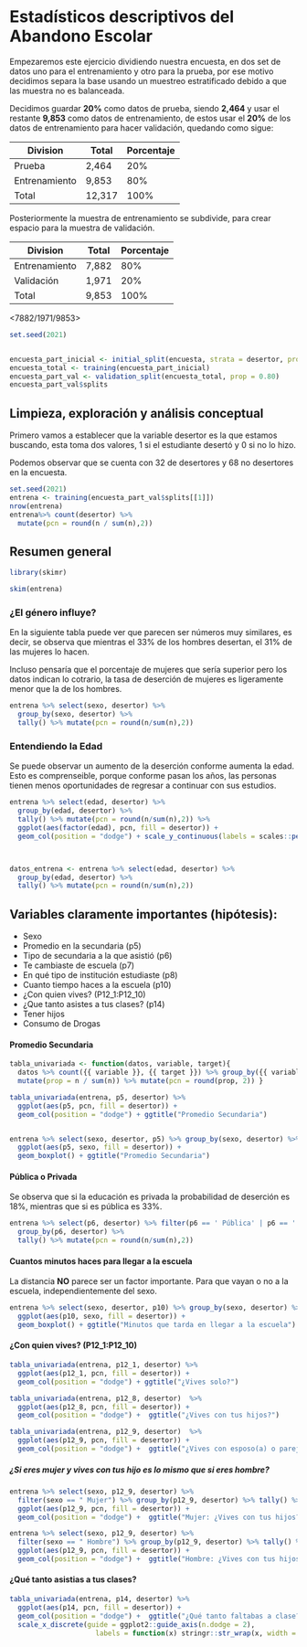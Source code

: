 # Estadísticos descriptivos del Abandono Escolar

Empezaremos este ejercicio dividiendo nuestra encuesta, en dos set de datos uno para el entrenamiento y otro para la prueba, por ese motivo decidimos separa la base usando un muestreo estratificado debido a que las muestra no es balanceada.

Decidimos guardar **20%** como datos de prueba, siendo **2,464** y usar el restante **9,853** como datos de entrenamiento, de estos usar el **20%** de los datos de entrenamiento para hacer validación, quedando como sigue:

|Division|Total|Porcentaje|
|---|---|---|
|Prueba|2,464|20%|
|Entrenamiento|9,853|80%|
|Total|12,317|100%|

Posteriormente la muestra de entrenamiento se subdivide, para crear espacio para la muestra de validación.

|Division|Total|Porcentaje|
|---|---|---|
|Entrenamiento|7,882|80%|
|Validación |1,971|20%|
|Total |9,853|100%|
<7882/1971/9853>


```r
set.seed(2021)


encuesta_part_inicial <- initial_split(encuesta, strata = desertor, prop = 0.80)
encuesta_total <- training(encuesta_part_inicial)
encuesta_part_val <- validation_split(encuesta_total, prop = 0.80)
encuesta_part_val$splits


```

## Limpieza, exploración y análisis conceptual

Primero vamos a establecer que la variable desertor es la que estamos buscando, esta toma dos valores, 1 si el estudiante desertó y 0 si no lo hizo.

Podemos observar que se cuenta con $32%$ de desertores y $68%$ no desertores en la encuesta.
 

```r
set.seed(2021)
entrena <- training(encuesta_part_val$splits[[1]])
nrow(entrena)
entrena%>% count(desertor) %>%
  mutate(pcn = round(n / sum(n),2))
```

## Resumen general

```r
library(skimr)

skim(entrena)

```

### ¿El género influye?

En la siguiente tabla puede ver que parecen ser números muy similares, es decir, se observa que mientras el 33% de los hombres desertan, el 31% de las mujeres lo hacen.

Incluso pensaría que el porcentaje de mujeres que sería superior pero los datos indican lo cotrario, la tasa de deserción de mujeres es ligeramente menor que la de los hombres.

```r
entrena %>% select(sexo, desertor) %>% 
  group_by(sexo, desertor) %>% 
  tally() %>% mutate(pcn = round(n/sum(n),2))

```


### Entendiendo la Edad

Se puede observar un aumento de la deserción conforme aumenta la edad. Esto es comprenseible, porque conforme pasan los años, las personas tienen menos oportunidades de regresar a continuar con sus estudios.

```r
entrena %>% select(edad, desertor) %>% 
  group_by(edad, desertor) %>% 
  tally() %>% mutate(pcn = round(n/sum(n),2)) %>%
  ggplot(aes(factor(edad), pcn, fill = desertor)) + 
  geom_col(position = "dodge") + scale_y_continuous(labels = scales::percent_format())



datos_entrena <- entrena %>% select(edad, desertor) %>% 
  group_by(edad, desertor) %>% 
  tally() %>% mutate(pcn = round(n/sum(n),2)) 


```

##  Variables claramente importantes (hipótesis):


- Sexo 
- Promedio en la secundaria (p5)
- Tipo de secundaria a la que asistió (p6)
- Te cambiaste de escuela (p7)
- En qué tipo de institución estudiaste (p8)
- Cuanto tiempo haces a la escuela (p10)
- ¿Con quien vives? (P12_1:P12_10)
- ¿Que tanto asistes a tus clases? (p14)
- Tener hijos
- Consumo de Drogas

#### Promedio Secundaria

```r
tabla_univariada <- function(datos, variable, target){
  datos %>% count({{ variable }}, {{ target }}) %>% group_by({{ variable }}) %>% 
  mutate(prop = n / sum(n)) %>% mutate(pcn = round(prop, 2)) }

tabla_univariada(entrena, p5, desertor) %>%
  ggplot(aes(p5, pcn, fill = desertor)) + 
  geom_col(position = "dodge") + ggtitle("Promedio Secundaria")


entrena %>% select(sexo, desertor, p5) %>% group_by(sexo, desertor) %>%
  ggplot(aes(p5, sexo, fill = desertor)) + 
  geom_boxplot() + ggtitle("Promedio Secundaria")
```
#### Pública o Privada
Se observa que si la educación es privada la probabilidad de deserción es $18\%$, mientras que si es pública es $33\%$.

```r

entrena %>% select(p6, desertor) %>% filter(p6 == ' Pública' | p6 == ' Privada') %>%
  group_by(p6, desertor) %>% 
  tally() %>% mutate(pcn = round(n/sum(n),2))
```

#### Cuantos minutos haces para llegar a la escuela

La distancia **NO** parece ser un factor importante. Para que vayan o no a la escuela, independientemente del sexo.

```r
entrena %>% select(sexo, desertor, p10) %>% group_by(sexo, desertor) %>%
  ggplot(aes(p10, sexo, fill = desertor)) + 
  geom_boxplot() + ggtitle("Minutos que tarda en llegar a la escuela")
```

#### ¿Con quien vives? (P12_1:P12_10)

```r
tabla_univariada(entrena, p12_1, desertor) %>%
  ggplot(aes(p12_1, pcn, fill = desertor)) + 
  geom_col(position = "dodge") + ggtitle("¿Vives solo?")

```

```r

tabla_univariada(entrena, p12_8, desertor)  %>%
  ggplot(aes(p12_8, pcn, fill = desertor)) + 
  geom_col(position = "dodge") +  ggtitle("¿Vives con tus hijos?")

tabla_univariada(entrena, p12_9, desertor)  %>%
  ggplot(aes(p12_9, pcn, fill = desertor)) + 
  geom_col(position = "dodge") +  ggtitle("¿Vives con esposo(a) o pareja?")
```
##### ¿Si eres mujer y vives con tus hijo es lo mismo que si eres hombre?

```r
entrena %>% select(sexo, p12_9, desertor) %>% 
  filter(sexo == " Mujer") %>% group_by(p12_9, desertor) %>% tally() %>% mutate(pcn = round(n/sum(n),2)) %>%
  ggplot(aes(p12_9, pcn, fill = desertor)) + 
  geom_col(position = "dodge") +  ggtitle("Mujer: ¿Vives con tus hijos?")
```

```r
entrena %>% select(sexo, p12_9, desertor) %>% 
  filter(sexo == " Hombre") %>% group_by(p12_9, desertor) %>% tally() %>% mutate(pcn = round(n/sum(n),2)) %>%
  ggplot(aes(p12_9, pcn, fill = desertor)) + 
  geom_col(position = "dodge") +  ggtitle("Hombre: ¿Vives con tus hijos?")
```

#### ¿Qué tanto asistias a tus clases?

```r
tabla_univariada(entrena, p14, desertor) %>% 
  ggplot(aes(p14, pcn, fill = desertor)) + 
  geom_col(position = "dodge") +  ggtitle("¿Qué tanto faltabas a clase?") +
  scale_x_discrete(guide = ggplot2::guide_axis(n.dodge = 2), 
                     labels = function(x) stringr::str_wrap(x, width = 20))

```




